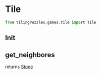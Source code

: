 
# Tile

```python
from tilingPuzzles.games.tile import Tile

```

## Init

## get_neighbores


returns [Stone](Stone)